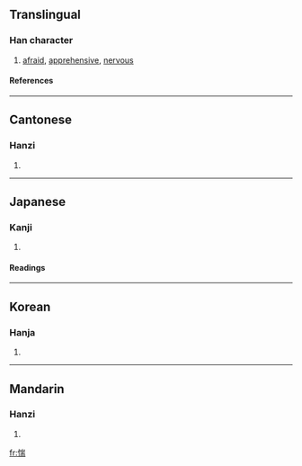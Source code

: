 ==Translingual==
===Han character===
{{Han char|rn=61|rad=心|as=09|sn=12|four=9202<sub>7</sub>|canj=心山一月 (PUMB)}}
# [[afraid]], [[apprehensive]], [[nervous]]
====References====
{{Han ref|kx=0392.270|dkj=10859|dj=0728.110|hdz=42328.100|uh=60F4|ud=24820|bh=B46D|bd=46189}}
----
==Cantonese==
===Hanzi===
{{yue-hanzi|jyut=|y=chyun3, jeui3}}
# {{defn|Cantonese}}
----
==Japanese==
===Kanji===
{{ja-kanji|grade=|rs=心09}}
# {{defn|Japanese}} 
====Readings====
{{ja-readings|on=[[ずい]] (zui), [[すい]] (sui)|kun=[[おそれる]] (osoreru)}}
----
==Korean==
===Hanja===
{{ko-hanja|hangeul=췌|eumhun=|rv=chwe|mr=ch'we|y=chwey}}
# {{defn|Korean}}
----
==Mandarin==
===Hanzi===
{{cmn-hanzi|pin=[[zhùi]] (zhui4)|wg=chui<sup>4</sup>}}
# {{defn|Mandarin}}

[[fr:惴]]